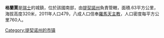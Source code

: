 '''格蘭賈'''是[[瑞士|瑞士]]的城鎮，位於該國南部，由[[提契諾州|提契諾州]]負責管轄，面積.63平方公里，海拔高度320米，2011年人口479，八成人口信奉[[羅馬天主教|羅馬天主教]]，人口密度每平方公里760人。

{{Authority control}}
{{Switzerland-geo-stub}}
[[Category:提契诺州的市镇|Category:提契诺州的市镇]]